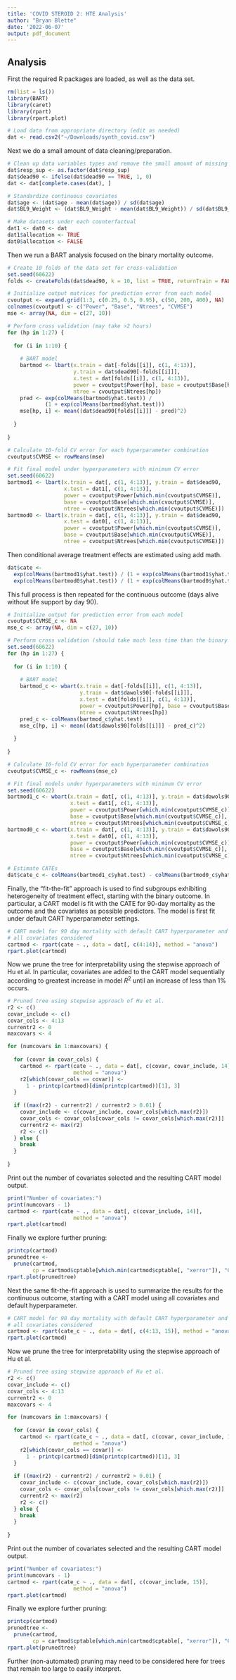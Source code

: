 ```yaml
---
title: 'COVID STEROID 2: HTE Analysis'
author: "Bryan Blette"
date: '2022-06-07'
output: pdf_document
---
```


## Analysis

First the required R packages are loaded, as well as the data set.

```r
rm(list = ls())
library(BART)
library(caret)
library(rpart)
library(rpart.plot)

# Load data from appropriate directory (edit as needed)
dat <- read.csv2("~/Downloads/synth_covid.csv")
```

Next we do a small amount of data cleaning/preparation.

```r
# Clean up data variables types and remove the small amount of missing data
dat$resp_sup <- as.factor(dat$resp_sup)
dat$dead90 <- ifelse(dat$dead90 == TRUE, 1, 0)
dat <- dat[complete.cases(dat), ]

# Standardize continuous covariates
dat$age <- (dat$age - mean(dat$age)) / sd(dat$age)
dat$BL9_Weight <- (dat$BL9_Weight - mean(dat$BL9_Weight)) / sd(dat$BL9_Weight)

# Make datasets under each counterfactual
dat1 <- dat0 <- dat
dat1$allocation <- TRUE
dat0$allocation <- FALSE
```

Then we run a BART analysis focused on the binary mortality outcome.

```r
# Create 10 folds of the data set for cross-validation
set.seed(60622)
folds <- createFolds(dat$dead90, k = 10, list = TRUE, returnTrain = FALSE)

# Initialize output matrices for prediction error from each model
cvoutput <- expand.grid(1:3, c(0.25, 0.5, 0.95), c(50, 200, 400), NA)
colnames(cvoutput) <- c("Power", "Base", "Ntrees", "CVMSE")
mse <- array(NA, dim = c(27, 10))

# Perform cross validation (may take >2 hours)
for (hp in 1:27) {
  
  for (i in 1:10) {
        
    # BART model
    bartmod <- lbart(x.train = dat[-folds[[i]], c(1, 4:13)],
                     y.train = dat$dead90[-folds[[i]]],
                     x.test = dat[folds[[i]], c(1, 4:13)],
                     power = cvoutput$Power[hp], base = cvoutput$Base[hp],
                     ntree = cvoutput$Ntrees[hp])
    pred <- exp(colMeans(bartmod$yhat.test)) /
            (1 + exp(colMeans(bartmod$yhat.test)))
    mse[hp, i] <- mean((dat$dead90[folds[[i]]] - pred)^2)
        
  }
  
}

# Calculate 10-fold CV error for each hyperparameter combination
cvoutput$CVMSE <- rowMeans(mse)

# Fit final model under hyperparameters with minimum CV error
set.seed(60622)
bartmod1 <- lbart(x.train = dat[, c(1, 4:13)], y.train = dat$dead90,
                  x.test = dat1[, c(1, 4:13)],
                  power = cvoutput$Power[which.min(cvoutput$CVMSE)],
                  base = cvoutput$Base[which.min(cvoutput$CVMSE)],
                  ntree = cvoutput$Ntrees[which.min(cvoutput$CVMSE)])
bartmod0 <- lbart(x.train = dat[, c(1, 4:13)], y.train = dat$dead90,
                  x.test = dat0[, c(1, 4:13)],
                  power = cvoutput$Power[which.min(cvoutput$CVMSE)],
                  base = cvoutput$Base[which.min(cvoutput$CVMSE)],
                  ntree = cvoutput$Ntrees[which.min(cvoutput$CVMSE)])
```

Then conditional average treatment effects are estimated using add math.

```r
dat$cate <-
  exp(colMeans(bartmod1$yhat.test)) / (1 + exp(colMeans(bartmod1$yhat.test))) -
  exp(colMeans(bartmod0$yhat.test)) / (1 + exp(colMeans(bartmod0$yhat.test)))
```

This full process is then repeated for the continuous outcome (days alive without life support by day 90).

```r
# Initialize output for prediction error from each model
cvoutput$CVMSE_c <- NA
mse_c <- array(NA, dim = c(27, 10))

# Perform cross validation (should take much less time than the binary outcome)
set.seed(60622)
for (hp in 1:27) {
  
  for (i in 1:10) {
        
    # BART model
    bartmod_c <- wbart(x.train = dat[-folds[[i]], c(1, 4:13)],
                       y.train = dat$dawols90[-folds[[i]]],
                       x.test = dat[folds[[i]], c(1, 4:13)],
                       power = cvoutput$Power[hp], base = cvoutput$Base[hp],
                       ntree = cvoutput$Ntrees[hp])
    pred_c <- colMeans(bartmod_c$yhat.test)
    mse_c[hp, i] <- mean((dat$dawols90[folds[[i]]] - pred_c)^2)
        
  }
  
}

# Calculate 10-fold CV error for each hyperparameter combination
cvoutput$CVMSE_c <- rowMeans(mse_c)

# Fit final models under hyperparameters with minimum CV error
set.seed(60622)
bartmod1_c <- wbart(x.train = dat[, c(1, 4:13)], y.train = dat$dawols90,
                    x.test = dat1[, c(1, 4:13)],
                    power = cvoutput$Power[which.min(cvoutput$CVMSE_c)],
                    base = cvoutput$Base[which.min(cvoutput$CVMSE_c)],
                    ntree = cvoutput$Ntrees[which.min(cvoutput$CVMSE_c)])
bartmod0_c <- wbart(x.train = dat[, c(1, 4:13)], y.train = dat$dawols90,
                    x.test = dat0[, c(1, 4:13)],
                    power = cvoutput$Power[which.min(cvoutput$CVMSE_c)],
                    base = cvoutput$Base[which.min(cvoutput$CVMSE_c)],
                    ntree = cvoutput$Ntrees[which.min(cvoutput$CVMSE_c)])

# Estimate CATEs
dat$cate_c <- colMeans(bartmod1_c$yhat.test) - colMeans(bartmod0_c$yhat.test)
```

Finally, the "fit-the-fit" approach is used to find subgroups exhibiting heterogeneity of treatment effect, starting with the binary outcome. In particular, a CART model is fit with the CATE for 90-day mortality as the outcome and the covariates as possible predictors. The model is first fit under default CART hyperparameter settings.

```r
# CART model for 90 day mortality with default CART hyperparameter and
# all covariates considered
cartmod <- rpart(cate ~ ., data = dat[, c(4:14)], method = "anova")
rpart.plot(cartmod)
```

Now we prune the tree for interpretability using the stepwise approach of Hu et al. In particular, covariates are added to the CART model sequentially according to greatest increase in model $R^{2}$ until an increase of less than 1% occurs.

```r
# Pruned tree using stepwise approach of Hu et al.
r2 <- c()
covar_include <- c()
covar_cols <- 4:13
currentr2 <- 0
maxcovars <- 4

for (numcovars in 1:maxcovars) {
  
  for (covar in covar_cols) {
    cartmod <- rpart(cate ~ ., data = dat[, c(covar, covar_include, 14)],
                     method = "anova")
    r2[which(covar_cols == covar)] <-
      1 - printcp(cartmod)[dim(printcp(cartmod))[1], 3]
  }
  
  if ((max(r2) - currentr2) / currentr2 > 0.01) {
    covar_include <- c(covar_include, covar_cols[which.max(r2)])
    covar_cols <- covar_cols[covar_cols != covar_cols[which.max(r2)]]
    currentr2 <- max(r2)
    r2 <- c()
  } else {
    break
  }
  
}
```

Print out the number of covariates selected and the resulting CART model output.

```r
print("Number of covariates:")
print(numcovars - 1)
cartmod <- rpart(cate ~ ., data = dat[, c(covar_include, 14)],
                     method = "anova")
rpart.plot(cartmod)
```

Finally we explore further pruning:

```r
printcp(cartmod)
prunedtree <-
  prune(cartmod,
        cp = cartmod$cptable[which.min(cartmod$cptable[, "xerror"]), "CP"])
rpart.plot(prunedtree)
```

Next the same fit-the-fit approach is used to summarize the results for the continuous outcome, starting with a CART model using all covariates and default hyperparameter.

```r
# CART model for 90 day mortality with default CART hyperparameter and
# all covariates considered
cartmod <- rpart(cate_c ~ ., data = dat[, c(4:13, 15)], method = "anova")
rpart.plot(cartmod)
```

Now we prune the tree for interpretability using the stepwise approach of Hu et al.

```r
# Pruned tree using stepwise approach of Hu et al.
r2 <- c()
covar_include <- c()
covar_cols <- 4:13
currentr2 <- 0
maxcovars <- 4

for (numcovars in 1:maxcovars) {
  
  for (covar in covar_cols) {
    cartmod <- rpart(cate_c ~ ., data = dat[, c(covar, covar_include, 15)],
                     method = "anova")
    r2[which(covar_cols == covar)] <-
      1 - printcp(cartmod)[dim(printcp(cartmod))[1], 3]
  }
  
  if ((max(r2) - currentr2) / currentr2 > 0.01) {
    covar_include <- c(covar_include, covar_cols[which.max(r2)])
    covar_cols <- covar_cols[covar_cols != covar_cols[which.max(r2)]]
    currentr2 <- max(r2)
    r2 <- c()
  } else {
    break
  }
  
}
```

Print out the number of covariates selected and the resulting CART model output.

```r
print("Number of covariates:")
print(numcovars - 1)
cartmod <- rpart(cate_c ~ ., data = dat[, c(covar_include, 15)],
                     method = "anova")
rpart.plot(cartmod)
```

Finally we explore further pruning:

```r
printcp(cartmod)
prunedtree <-
  prune(cartmod,
        cp = cartmod$cptable[which.min(cartmod$cptable[, "xerror"]), "CP"])
rpart.plot(prunedtree)
```

Further (non-automated) pruning may need to be considered here for trees that remain too large to easily interpret.

